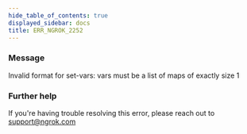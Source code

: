 ```yaml
---
hide_table_of_contents: true
displayed_sidebar: docs
title: ERR_NGROK_2252
---
```


### Message

Invalid format for set-vars: vars must be a list of maps of exactly size 1

### Further help

If you're having trouble resolving this error, please reach out to [support@ngrok.com](mailto:support@ngrok.com?subject=Help%20with%20ERR_NGROK_2252)
